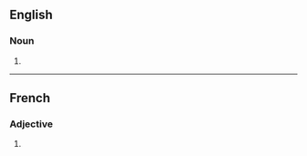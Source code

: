 ==English==

===Noun===
{{head|en|noun plural form}}

# {{plural of|urticant|lang=en}}

----

==French==

===Adjective===
{{fr-adj-form}}

# {{masculine plural of|urticant|lang=fr}}